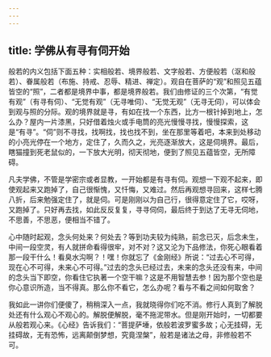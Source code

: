 ```yaml
---
---
---
```

title: 学佛从有寻有伺开始
---




般若的内义包括下面五种：实相般若、境界般若、文字般若、方便般若（沤和般若）、眷属般若（布施、持戒、忍辱、精进、禅定）。观自在菩萨的“观”和照见五蕴皆空的“照”，二者都是境界中事，都是境界般若。我们由修证的三个次第，“有觉有观”（有寻有伺）、“无觉有观”（无寻唯伺）、“无觉无观”（无寻无伺），可以体会到观与照的分际。观的境界就是寻，有如在找一个东西，比方一根针掉到地上，怎么办？屋内一片漆黑，只好借着烛火或手电筒的亮光慢慢寻找，慢慢探索，这是“有寻”。“伺”则不寻找，找啊找，找也找不到，坐在那里等着吧，本来到处移动的小亮光停在一个地方，定住了，久而久之，光亮逐渐放大，这是伺境界。最后，瞎猫撞到死老鼠似的，一下放大光明，彻天彻地，便到了照见五蕴皆空，无所障碍。

凡夫学佛，不管是学密宗或者显教，一开始都是有寻有伺。观想一下观不起来，即使观起来又跑掉了，自己很惭愧，又忏悔，又难过。然后再观想寻回来，这样七腾八折，后来勉强定住了，就是伺。可是刚刚以为自己行，很得意定住了它，哎呀，又跑掉了。只好再去找，如此反反复复，寻寻伺伺，最后终于到达了无寻无伺地，不思善，不思恶，便相当不错了。

心中随时起观，念头何处来？何处去？等到功夫较为纯熟，前念已灭，后念未生，中间一段空灵，有人就拼命看得很牢，对不对？这又沦为下品修法，你死心眼看着那一段干什么！看臭水沟啊？！嘿！你就忘了《金刚经》所说：“过去心不可得，现在心不可得，未来心不可得。”过去的念头已经过去，未来的念头还没有来，中间的念头当下即空，你看住它执著一个空干嘛？这是不用智慧去参！因为那个空也是你心意识所造，当不得真。那么你不看它，怎么办呢？看与不看之间如何取舍？

我如此一讲你们便傻了，稍稍深入一点，我就晓得你们吃不消。修行人真到了解脱处还有什么观心不观心的。解脱便解脱，毫不拖泥带水。但是刚开始时，一切都要从般若观心来。《心经》告诉我们：“菩提萨埵，依般若波罗蜜多故；心无挂碍，无挂碍故，无有恐怖，远离颠倒梦想，究竟涅槃”，般若是诸法之母，非修般若不可。